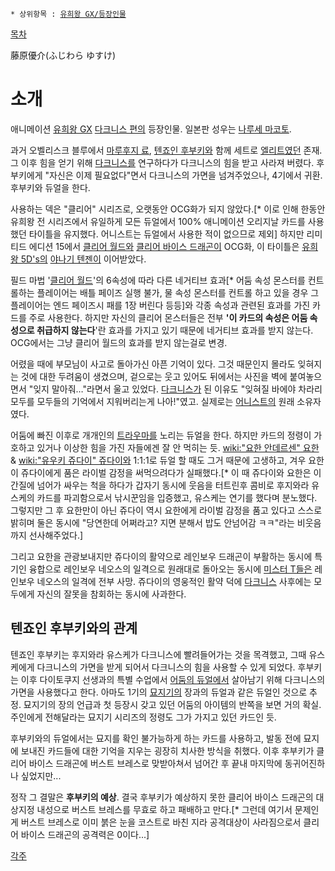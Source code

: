  * 상위항목 : [[유희왕 GX/등장인물]]

[[목차]]

藤原優介(ふじわら ゆすけ) 

= 소개 =
애니메이션 [[유희왕 GX]] [[유희왕 GX/다크니스 편|다크니스 편]]의 등장인물. 일본판 성우는 [[나루세 마코토]].

과거 오벨리스크 블루에서 [[마루후지 료]], [[텐죠인 후부키]]와 함께 세트로 [[엘리트]]였던 존재. 그 이후 힘을 얻기 위해 [[다크니스(유희왕)|다크니스]]를 연구하다가 다크니스의 힘을 받고 사라져 버렸다. 후부키에게 "자신은 이제 필요없다"면서 다크니스의 가면을 넘겨주었으나, 4기에서 귀환. 후부키와 듀얼을 한다.

사용하는 덱은 "클리어" 시리즈로, 오랫동안 OCG화가 되지 않았다.[* 이로 인해 한동안 유희왕 전 시리즈에서 유일하게 모든 듀얼에서 100% 애니메이션 오리지날 카드를 사용했던 타이틀을 유지했다. 어니스트는 듀얼에서 사용한 적이 없으므로 제외] 하지만 리미티드 에디션 15에서 [[클리어 월드]]와 [[클리어 바이스 드래곤]]이 OCG화, 이 타이틀은 [[유희왕 5D's]]의 [[야나기 텐젠]]이 이어받았다.

필드 마법 '[[클리어 월드]]'의 6속성에 따라 다른 네거티브 효과[* 어둠 속성 몬스터를 컨트롤하는 플레이어는 배틀 페이즈 실행 불가, 물 속성 몬스터를 컨트롤 하고 있을 경우 그 플레이어는 엔드 페이즈시 패를 1장 버린다 등등]와 각종 속성과 관련된 효과를 가진 카드를 주로 사용한다. 하지만 자신의 클리어 몬스터들은 전부 ''''이 카드의 속성은 어둠 속성으로 취급하지 않는다''''란 효과를 가지고 있기 때문에 네거티브 효과를 받지 않는다. OCG에서는 그냥 클리어 월드의 효과를 받지 않는걸로 변경.

어렸을 때에 부모님이 사고로 돌아가신 아픈 기억이 있다. 그것 때문인지 몰라도 잊혀지는 것에 대한 두려움이 생겼으며, 겉으로는 웃고 있어도 뒤에서는 사진을 벽에 붙여놓으면서 "잊지 말아줘…"라면서 울고 있었다. [[다크니스]]가 된 이유도 "잊혀질 바에야 차라리 모두를 모두들의 기억에서 지워버리는게 나아!"였고. 실제로는 [[어니스트]]의 원래 소유자였다.

어둠에 빠진 이후로 개개인의 [[트라우마]]를 노리는 듀얼을 한다. 하지만 카드의 정령이 가호하고 있거나 이상한 힘을 가진 자들에겐 잘 안 먹히는 듯. [[wiki:"요한 안데르센" 요한]] & [[wiki:"유우키 쥬다이" 쥬다이]]와 1:1:1로 듀얼 할 때도 그거 때문에 고생하고, 겨우 요한이 쥬다이에게 품은 라이벌 감정을 써먹으려다가 실패했다.[* 이 때 쥬다이와 요한은 이간질에 넘어가 싸우는 척을 하다가 갑자기 동시에 웃음을 터트린후 콤비로 후지와라 유스케의 카드를 파괴함으로서 낚시꾼임을 입증했고, 유스케는 연기를 했다며 분노했다. 그렇지만 그 후 요한만이 아닌 쥬다이 역시 요한에게 라이벌 감정을 품고 있다고 스스로 밝히며 둘은 동시에  "당연한데 어쩌라고? 지면 분해서 밥도 안넘어감 ㅋㅋ"라는 비웃음까지 선사해주었다.]

그리고 요한을 관광보내지만 쥬다이의 활약으로 레인보우 드래곤이 부활하는 동시에 특기인 융합으로 레인보우 네오스의 일격으로 원래대로 돌아오는 동시에 [[미스터 T]]들은 레인보우 네오스의 일격에 전부 사망. 쥬다이의 영웅적인 활약 덕에 [[다크니스(유희왕)|다크니스]] 사후에는 모두에게 자신의 잘못을 참회하는 동시에 사과한다. 

== 텐죠인 후부키와의 관계 ==
텐죠인 후부키는 후지와라 유스케가 다크니스에 빨려들어가는 것을 목격했고, 그때 유스케에게 다크니스의 가면을 받게 되어서 다크니스의 힘을 사용할 수 있게 되었다. 후부키는 이후 다이토쿠지 선생과의 특별 수업에서 [[어둠의 듀얼]]에서 살아남기 위해 다크니스의 가면을 사용했다고 한다. 아마도 1기의 [[묘지기]]의 장과의 듀얼과 같은 듀얼인 것으로 추정. 묘지기의 장의 언급과 첫 등장시 갖고 있던 어둠의 아이템의 반쪽을 보면 거의 확실. 주인에게 전해달라는 묘지기 시리즈의 정령도 그가 가지고 있던 카드인 듯.

후부키와의 듀얼에서는 묘지를 확인 불가능하게 하는 카드를 사용하고, 발동 전에 묘지에 보내진 카드들에 대한 기억을 지우는 굉장히 치사한 방식을 취했다. 이후 후부키가 클리어 바이스 드래곤에 버스트 브레스로 맞받아쳐서 넘어간 후 끝내 마지막에 동귀어진하나 싶었지만...

정작 그 결말은 '''후부키의 예상'''. 결국 후부키가 예상하지 못한 클리어 바이스 드래곤의 대상지정 내성으로 버스트 브레스를 무효로 하고 패배하고 만다.[* 그런데 여기서 문제인 게 버스트 브레스로 이미 붉은 눈을 코스트로 바친 지라 공격대상이 사라짐으로서 클리어 바이스 드래곤의 공격력은 0이다...]

[[각주]]
